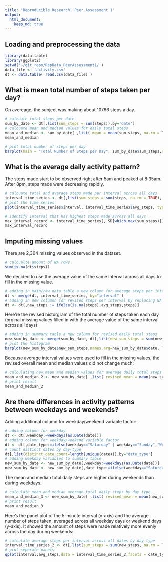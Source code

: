 ```yaml
---
title: "Reproducible Research: Peer Assessment 1"
output: 
  html_document:
    keep_md: true
---
```



## Loading and preprocessing the data

```r
library(data.table)
library(ggplot2)
setwd('~/git_repo/RepData_PeerAssessment1/')
data_file <- 'activity.csv'
dt <- data.table( read.csv(data_file) )
```



## What is mean total number of steps taken per day?

On avereage, the subject was making about 10766 steps a day.

```r
# calcuate total steps per date
sum_by_date <- dt[,list(sum_steps = sum(steps)),by='date']
# calcuate mean and median values for daily total steps
mean_and_median <- sum_by_date[ ,list( mean = mean(sum_steps, na.rm = TRUE), median = median(sum_steps, na.rm = TRUE))]
mean_and_median
```


```r
# plot total number of steps per day
barplot(main = "Total Number of Steps per Day", sum_by_date$sum_steps,names.arg=sum_by_date$date, las = 3, cex.axis=1.0, cex.names = 0.5)
```



## What is the average daily activity pattern?

The steps made start to be observed right after 5am and peaked at 8:35am. After 8pm, steps made were decreasing rapidly.

```r
# calcuate total and average steps made per interval across all days
interval_time_series <- dt[,list(sum_steps = sum(steps, na.rm = TRUE), avg_steps = mean(steps, na.rm = TRUE)),by='interval']
# plot the time series
plot(interval_time_series$interval, interval_time_series$avg_steps, type = "l")
```


```r
# identify interval that has highest steps made across all days
max_interval_record <- interval_time_series[,.SD[which.max(sum_steps)]]
max_interval_record
```


## Imputing missing values

There are 2,304 missing values observed in the dataset.

```r
# calcualte amount of NA rows
sum(is.na(dt$steps))
```

We decided to use the average value of the same interval across all days to fill in the missing value.

```r
# adding in main/raw data.table a new column for average steps per interval across all days
dt <- merge(dt, interval_time_series, by="interval" )
# adding in new columnn for revised steps per interval by replacing NA with average steps per interval across all days
dt <- dt[,new_steps := ifelse(is.na(steps),avg_steps,steps)]
```


Here're the revised historgram of the total number of steps taken each day (orginal missing values filled in with the average value of the same interval across all days)

```r
# adding in summary table a new column for revised daily total steps 
new_sum_by_date <- merge(sum_by_date, dt[,list(new_sum_steps = sum(new_steps)),by='date'], by = "date")
# plot the histogram
barplot(new_sum_by_date$new_sum_steps,names.arg=new_sum_by_date$date, las = 3, cex.axis=1.0, cex.names = 0.75)
```


Because average interval values were used to fill in the missing values, the revised overall mean and median values did not change much:

```r
# calculating new mean and median values for average daily total steps
mean_and_median_2 <- new_sum_by_date[ ,list( revised_mean = mean(new_sum_steps, na.rm = TRUE), revised_median = median(new_sum_steps, na.rm = TRUE))]
# print result
mean_and_median_2
```



## Are there differences in activity patterns between weekdays and weekends?

Adding additional column for weekday/weekend variable factor:

```r
# adding column for weekday
dt <- dt[,weekday:=weekdays(as.Date(date))]
# adding column for weekday/weekend variable factor
dt <- dt[,date_type:=ifelse(weekday=="Saturday" | weekday=="Sunday","Weekend","Weekday")]
# count distinct dates by day-type
dt[,list(distinct_date_count=length(unique(date))),by="date_type"]
# adding weekday variables to summary table
new_sum_by_date <- new_sum_by_date[,weekday:=weekdays(as.Date(date))]
new_sum_by_date <- new_sum_by_date[,date_type:=ifelse(weekday=="Saturday" | weekday=="Sunday","Weekend","Weekday")]
```


The mean and median total daily steps are higher during weekends than during weekdays.

```r
# calculate mean and median average total daily steps by day type
mean_and_median_3 <- new_sum_by_date[ ,list( revised_mean = mean(new_sum_steps, na.rm = TRUE), revised_median = median(new_sum_steps, na.rm = TRUE)),by="date_type"]
# print result
mean_and_median_3

```


Here's the panel plot of the 5-minute interval (x-axis) and the average number of steps taken, averaged across all weekday days or weekend days (y-axis).  It showed the amount of steps were made relatively more evenly across the day during weekends:

```r
# calculate average steps per interval across all dates by day type
interval_time_series_2 <- dt[,list(sum_steps = sum(new_steps, na.rm = TRUE), avg_steps = mean(new_steps, na.rm = TRUE)),by=c('interval','date_type')]
# plot seperate panels
qplot(interval,avg_steps,data = interval_time_series_2,facets = date_type ~ ., main = "Test", geom = "line")
```

